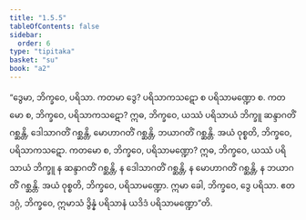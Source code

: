 ```yaml
---
title: "1.5.5"
tableOfContents: false
sidebar:
  order: 6
type: "tipitaka"
basket: "su"
book: "a2"
---
```



<DynamicBreadcrumb />

<Division number="47" book="a2">

<Paragraph number="114" book="a2">
“ဒွေမာ, ဘိက္ခဝေ, ပရိသာ. ကတမာ ဒွေ? ပရိသာကသဋော စ ပရိသာမဏ္ဍော စ. ကတမော စ, ဘိက္ခဝေ, ပရိသာကသဋော? ဣဓ, ဘိက္ခဝေ, ယဿံ ပရိသာယံ ဘိက္ခူ ဆန္ဒာဂတိံ ဂစ္ဆန္တိ, ဒေါသာဂတိံ ဂစ္ဆန္တိ, မောဟာဂတိံ ဂစ္ဆန္တိ, ဘယာဂတိံ ဂစ္ဆန္တိ. အယံ ဝုစ္စတိ, ဘိက္ခဝေ, ပရိသာကသဋော.
</Paragraph>

<Paragraph number="115" book="a2">
ကတမော စ, ဘိက္ခဝေ, ပရိသာမဏ္ဍော? ဣဓ, ဘိက္ခဝေ, ယဿံ ပရိသာယံ ဘိက္ခူ န ဆန္ဒာဂတိံ ဂစ္ဆန္တိ, န ဒေါသာဂတိံ ဂစ္ဆန္တိ, န မောဟာဂတိံ ဂစ္ဆန္တိ, န ဘယာဂတိံ ဂစ္ဆန္တိ. အယံ ဝုစ္စတိ, ဘိက္ခဝေ, ပရိသာမဏ္ဍော. ဣမာ ခေါ, ဘိက္ခဝေ, ဒွေ ပရိသာ. ဧတဒဂ္ဂံ, ဘိက္ခဝေ, ဣမာသံ ဒွိန္နံ ပရိသာနံ ယဒိဒံ ပရိသာမဏ္ဍော”တိ.
</Paragraph>
</Division>